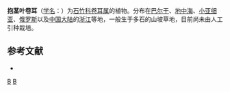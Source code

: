 {{Speciesbox 
| taxon = Cerastium perfoliatum
| authority = L.
}}

'''抱茎叶卷耳'''（[[学名|学名]]：{{lang|la|''Cerastium perfoliatum''}}）为[[石竹科|石竹科]][[卷耳属|卷耳属]]的植物。分布在[[巴尔干|巴尔干]]、[[地中海|地中海]]、[[小亚细亚|小亚细亚]]、[[俄罗斯|俄罗斯]]以及[[中国大陆|中国大陆]]的[[浙江|浙江]]等地，一般生于多石的山坡草地，目前尚未由人工引种栽培。

== 参考文献 ==
<div class="references-small">
* {{cite web| url =http://www.bioinfo.cn/db05/KmzwSpecies.php?action=view&id=2079| title =抱茎叶卷耳| work =《中国高等植物数据库全库》| publisher =中国科学院微生物研究所| author =昆明植物研究所| accessdate =2009-02-23| deadurl =yes| archiveurl =https://web.archive.org/web/20160305055816/http://www.bioinfo.cn/db05/KmzwSpecies.php?action=view&id=2079| archivedate =2016-03-05}}
</div>
{{Taxonbar}}
{{植物小作品}}
[[Category:卷耳属|B]]
[[Category:_卡尔·林奈命名的生物分类|B]]